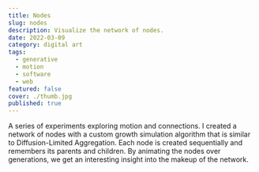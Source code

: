 ```yaml
---
title: Nodes
slug: nodes
description: Visualize the network of nodes.
date: 2022-03-09
category: digital art
tags:
  - generative
  - motion
  - software
  - web
featured: false
cover: ./thumb.jpg
published: true
---
```



<GC start={1} end={13} bleed mb>
  <MediaGrid maxCols={3} media={[vid1, vid2, vid3]} />
</GC>

A series of experiments exploring motion and connections. I created a network
of nodes with a custom growth simulation algorithm that is similar to
Diffusion-Limited Aggregation. Each node is created sequentially and remembers
its parents and children. By animating the nodes over generations, we get an
interesting insight into the makeup of the network.
